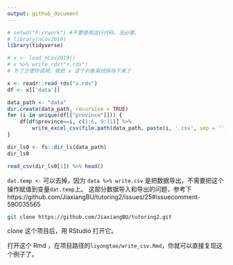 ```yaml
---
output: github_document
---
```


```r
# setwd("F:/rwork") #不要使用这行代码，没必要。
# library(nCov2019)
library(tidyverse)
```


```r
# x <- load_nCov2019()
# x %>% write_rds("x.rds")
# 为了方便你调用，我把 x 这个对象离线保存下来了
```

```r
x <- readr::read_rds("x.rds")
df <- x[['data']]
```


```r
data_path <- "data"
dir.create(data_path, recursive = TRUE)
for (i in unique(df[["province"]])) {
    df[df$province==i, c(1:6, 9:11)] %>%
        write_excel_csv(file.path(data_path, paste(i, '.csv', sep = '')))
}
```

```r
dir_ls0 <- fs::dir_ls(data_path)
dir_ls0
```

```r
read_csv(dir_ls0[1]) %>% head()
```


`dat.temp <-` 可以去掉，因为 `data %>% write.csv` 是把数据导出，不需要把这个操作赋值到变量`dat.temp`上。
这部分数据导入和导出的问题，参考下 https://github.com/JiaxiangBU/tutoring2/issues/25#issuecomment-590035565

```bash
git clone https://github.com/JiaxiangBU/tutoring2.git
```

clone 这个项目后，用 RStudio 打开它。

打开这个 Rmd ，在项目路径的`liyongtao/write_csv.Rmd`，你就可以直接复现这个例子了。

